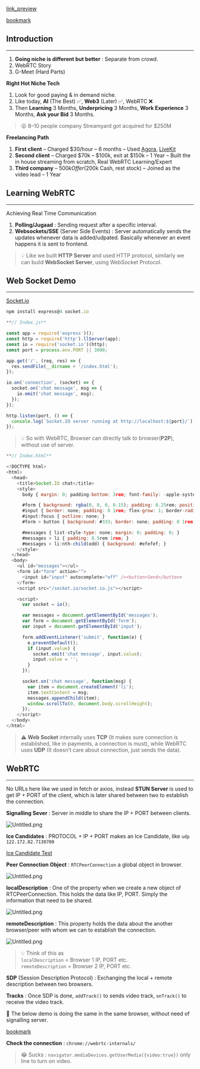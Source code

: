 
[link_preview](https://github.com/100xDevs-hkirat/gmeet-webrtc)


[bookmark](https://slides.com/harkiratsingh-6/building-gmeet)


## Introduction


---

1. **Going niche is different but better** : Separate from crowd.
2. WebRTC Story
3. G-Meet (Hard Parts)

**Right Hot Niche Tech**

1. Look for good paying & in demand niche.
2. Like today, **AI** (The Best) ✅, **Web3** (Later) ✅, WebRTC ❌
3. Then **Learning** 3 Months, **Underpricing** 3 Months, **Work Experience** 3 Months, **Ask your Bid** 3 Months.

> 😮 8–10 people company Streamyard got acquired for $250M


**Freelancing Path**

1. **First client** – Charged $30/hour – 6 months – Used [Agora](https://www.agora.io/en/), [LiveKit](https://livekit.io/)
2. **Second client** – Charged $70k – $100k, exit at $150k – 1 Year – Built
the in house streaming from scratch, Real WebRTC Learning/Expert
3. **Third company** – $500k Offer ($200k Cash, rest stock) – Joined as the video lead – 1 Year

## Learning WebRTC


---


Achieving Real Time Communication

1. **Polling/Jugaad** : Sending request after a specific interval.
2. **Websockets/SSE** (Server Side Events) : Server automatically sends the updates whenever data is added/udpated. Basically whenever an event happens it is sent to frontend.

> 💡 Like we built **HTTP Server** and used HTTP protocol, similarly we can build **WebSocket Server**, using WebSocket Protocol.


## Web Socket Demo


---


[Socket.io](https://socket.io/)


```javascript
npm install express@4 socket.io
```


```javascript
**// Index.js**

const app = require('express')();
const http = require('http').llServer(app);
const io = require('socket.io')(http);
const port = process.env.PORT || 3000;

app.get('/', (req, res) => {
  res.sendFile(__dirname + '/index.html');
});

io.on('connection', (socket) => {
  socket.on('chat message', msg => {
    io.emit('chat message', msg);
  });
});

http.listen(port, () => {
  console.log(`Socket.IO server running at http://localhost:${port}/`);
});
```


> 💡 So with WebRTC, Browser can directly talk to browser(**P2P**), without use of server.


```javascript
**// Index.html**

<!DOCTYPE html>
<html>
  <head>
    <title>Socket.IO chat</title>
    <style>
      body { margin: 0; padding-bottom: 3rem; font-family: -apple-system, BlinkMacSystemFont, "Segoe UI", Roboto, Helvetica, Arial, sans-serif; }

      #form { background: rgba(0, 0, 0, 0.15); padding: 0.25rem; position: fixed; bottom: 0; left: 0; right: 0; display: flex; height: 3rem; box-sizing: border-box; backdrop-filter: blur(10px); }
      #input { border: none; padding: 0 1rem; flex-grow: 1; border-radius: 2rem; margin: 0.25rem; }
      #input:focus { outline: none; }
      #form > button { background: #333; border: none; padding: 0 1rem; margin: 0.25rem; border-radius: 3px; outline: none; color: #fff; }

      #messages { list-style-type: none; margin: 0; padding: 0; }
      #messages > li { padding: 0.5rem 1rem; }
      #messages > li:nth-child(odd) { background: #efefef; }
    </style>
  </head>
  <body>
    <ul id="messages"></ul>
    <form id="form" action="">
      <input id="input" autocomplete="off" /><button>Send</button>
    </form>
    <script src="/socket.io/socket.io.js"></script>

    <script>
      var socket = io();

      var messages = document.getElementById('messages');
      var form = document.getElementById('form');
      var input = document.getElementById('input');

      form.addEventListener('submit', function(e) {
        e.preventDefault();
        if (input.value) {
          socket.emit('chat message', input.value);
          input.value = '';
        }
      });

      socket.on('chat message', function(msg) {
        var item = document.createElement('li');
        item.textContent = msg;
        messages.appendChild(item);
        window.scrollTo(0, document.body.scrollHeight);
      });
    </script>
  </body>
</html>
```


> ⚠️ **Web Socket** internally uses **TCP** (It makes sure connection is established, like in payments, a connection is must), while WebRTC uses **UDP** (It doesn’t care about connection, just sends the data).


## WebRTC


---


No URLs here like we used in fetch or axios, instead **STUN Server** is used to get IP + PORT of the client, which is later shared between two to establish the connection.


**Signalling Sever** : Server in middle to share the IP + PORT between clients.


![Untitled.png](https://prod-files-secure.s3.us-west-2.amazonaws.com/4dd32e22-0b9d-4863-baa0-84dfdaf49ec9/2839f86a-860a-45af-9c10-3bab799a361d/Untitled.png?X-Amz-Algorithm=AWS4-HMAC-SHA256&X-Amz-Content-Sha256=UNSIGNED-PAYLOAD&X-Amz-Credential=AKIAT73L2G45HZZMZUHI%2F20240117%2Fus-west-2%2Fs3%2Faws4_request&X-Amz-Date=20240117T214852Z&X-Amz-Expires=3600&X-Amz-Signature=8c4742709b041180a2500904b5063d6f22f216befe503efb2c76fd3f52525eb0&X-Amz-SignedHeaders=host&x-id=GetObject)


**Ice Candidates** : PROTOCOL + IP + PORT makes an Ice Candidate, like `udp 122.172.82.7130700`


[Ice Candidate Test](https://webrtc.github.io/samples/src/content/peerconnection/trickle-ice/)


**Peer Connection Object** : `RTCPeerConnection` a global object in browser.


![Untitled.png](https://prod-files-secure.s3.us-west-2.amazonaws.com/4dd32e22-0b9d-4863-baa0-84dfdaf49ec9/b33d2d56-a1f6-4ebe-a8b7-c7a4b6bb7af7/Untitled.png?X-Amz-Algorithm=AWS4-HMAC-SHA256&X-Amz-Content-Sha256=UNSIGNED-PAYLOAD&X-Amz-Credential=AKIAT73L2G45HZZMZUHI%2F20240117%2Fus-west-2%2Fs3%2Faws4_request&X-Amz-Date=20240117T214852Z&X-Amz-Expires=3600&X-Amz-Signature=6d3cea6a6b06cb46f7746e7d0a9e0fe9325b3071d327a8088cffa719a7bb18fa&X-Amz-SignedHeaders=host&x-id=GetObject)


**localDescription** : One of the property when we create a new object of RTCPeerConnection. This holds the data like IP, PORT. Simply the information that need to be shared.


![Untitled.png](https://prod-files-secure.s3.us-west-2.amazonaws.com/4dd32e22-0b9d-4863-baa0-84dfdaf49ec9/3c619268-aaa8-489d-bde9-9178adfcc022/Untitled.png?X-Amz-Algorithm=AWS4-HMAC-SHA256&X-Amz-Content-Sha256=UNSIGNED-PAYLOAD&X-Amz-Credential=AKIAT73L2G45HZZMZUHI%2F20240117%2Fus-west-2%2Fs3%2Faws4_request&X-Amz-Date=20240117T214852Z&X-Amz-Expires=3600&X-Amz-Signature=7cf168bcf82f6afb1a49ebe5d8b668739fd448fad75c70bc7e39f1228ac6f393&X-Amz-SignedHeaders=host&x-id=GetObject)


**remoteDescription** : This property holds the data about the another browser/peer with whom we can to establish the connection.


![Untitled.png](https://prod-files-secure.s3.us-west-2.amazonaws.com/4dd32e22-0b9d-4863-baa0-84dfdaf49ec9/c324f6e9-23c4-4445-a13d-41d650c597e1/Untitled.png?X-Amz-Algorithm=AWS4-HMAC-SHA256&X-Amz-Content-Sha256=UNSIGNED-PAYLOAD&X-Amz-Credential=AKIAT73L2G45HZZMZUHI%2F20240117%2Fus-west-2%2Fs3%2Faws4_request&X-Amz-Date=20240117T214852Z&X-Amz-Expires=3600&X-Amz-Signature=c50a017b1d5c4c0827c30a8850a20e944210510d7b184c1e7e4c27979d521332&X-Amz-SignedHeaders=host&x-id=GetObject)


> 💡 Think of this as  
> `localDescription` = Browser 1 IP, PORT etc.  
> `remoteDescription` = Browser 2 IP, PORT etc.


**SDP** (Session Description Protocol) : Exchanging the local + remote description between two browsers.


**Tracks** : Once SDP is done, `addTrack()` to sends video track, `onTrack()` to receive the video track.


🚀 The below demo is doing the same in the same browser, without need of signalling server.


[bookmark](https://jsfiddle.net/rainzhao/3L9sfsvf/)


**Check the connection** : `chrome://webrtc-internals/`


> 😂 Sucks : `navigator.mediaDevices.getUserMedia({video:true})` only line to turn on video.

